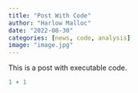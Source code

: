```yaml
---
title: "Post With Code"
author: "Harlow Malloc"
date: "2022-08-30"
categories: [news, code, analysis]
image: "image.jpg"
---
```


This is a post with executable code.

```r
1 + 1
```
